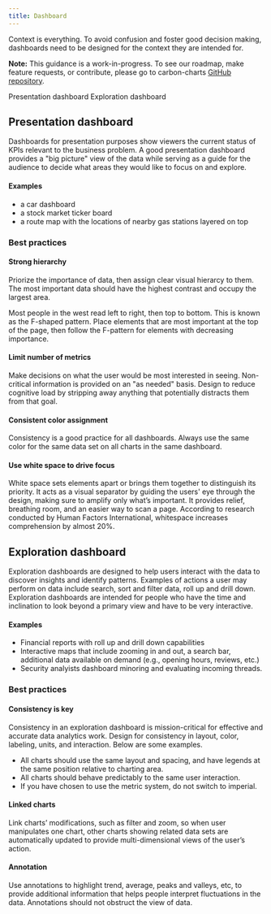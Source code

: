 ```yaml
---
title: Dashboard
---
```


<PageDescription>

Context is everything. To avoid confusion and foster good decision making, dashboards need to be designed for the context they are intended for.

</PageDescription>

<InlineNotification>

**Note:** This guidance is a work-in-progress. To see our roadmap, make feature requests, or contribute, please go to carbon-charts [GitHub repository](https://github.com/carbon-design-system/carbon-charts).

</InlineNotification>

<AnchorLinks>

<AnchorLink>Presentation dashboard</AnchorLink>
<AnchorLink>Exploration dashboard</AnchorLink>

</AnchorLinks>

## Presentation dashboard

Dashboards for presentation purposes show viewers the current status of KPIs relevant to the business problem. A good presentation dashboard provides a "big picture" view of the data while serving as a guide for the audience to decide what areas they would like to focus on and explore.

#### Examples

- a car dashboard
- a stock market ticker board
- a route map with the locations of nearby gas stations layered on top

### Best practices

#### Strong hierarchy

Priorize the importance of data, then assign clear visual hierarcy to them. The most important data should have the highest contrast and occupy the largest area.

Most people in the west read left to right, then top to bottom. This is known as the F-shaped pattern. Place elements that are most important at the top of the page, then follow the F-pattern for elements with decreasing importance.

#### Limit number of metrics 

Make decisions on what the user would be most interested in seeing. Non-critical information is provided on an "as needed" basis. Design to reduce cognitive load by stripping away anything that potentially distracts them from that goal.

#### Consistent color assignment

Consistency is a good practice for all dashboards. Always use the same color for the same data set on all charts in the same dashboard.

#### Use white space to drive focus

White space sets elements apart or brings them together to distinguish its priority. It acts as a visual separator by guiding the users' eye through the design, making sure to amplify only what’s important. It provides relief, breathing room, and an easier way to scan a page. According to research conducted by Human Factors International, whitespace increases comprehension by almost 20%.

## Exploration dashboard

Exploration dashboards are designed to help users interact with the data to discover insights and identify patterns. Examples of actions a user may perform on data include search, sort and filter data, roll up and drill down. Exploration dashboards are intended for people who have the time and inclination to look beyond a primary view and have to be very interactive.

#### Examples

- Financial reports with roll up and drill down capabilities
- Interactive maps that include zooming in and out, a search bar, additional data available on demand (e.g., opening hours, reviews, etc.)
- Security analyists dashboard minoring and evaluating incoming threads.

### Best practices

#### Consistency is key

Consistency in an exploration dashboard is mission-critical for effective and accurate data analytics work. Design for consistency in layout, color, labeling, units, and interaction. Below are some examples.

- All charts should use the same layout and spacing, and have legends at the same position relative to charting area.
- All charts should behave predictably to the same user interaction.
- If you have chosen to use the metric system, do not switch to imperial.

#### Linked charts

Link charts’ modifications, such as filter and zoom, so when user manipulates one chart, other charts showing related data sets are automatically updated to provide multi-dimensional views of the user’s action.

#### Annotation

Use annotations to highlight trend, average, peaks and valleys, etc, to provide additional information that helps people interpret fluctuations in the data. Annotations should not obstruct the view of data.
